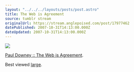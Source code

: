 ```yaml
---
layout: "../../../layouts/posts/post.astro"
title: The Web is Agreement
source: tumblr stream
originalUrl: https://stream.anglepoised.com/post/17977462
datePublished: 2007-10-31T14:13:00.000Z
dateUpdated: 2007-10-31T14:13:00.000Z
---
```


![](/images/notes/17977462.jpg)

[Paul Downey :: The Web is Agreement](http://blog.whatfettle.com/2007/10/31/the_web_is_agreement/).

Best viewed [large](http://www.flickr.com/photo_zoom.gne?id=1805709102&size=o).

